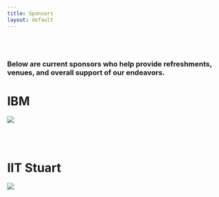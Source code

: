 ```yaml
---
title: Sponsors
layout: default
---
```


<style type="text/css">
.main-container {
  max-width: 1200px;
  margin-left: auto;
  margin-right: auto;
}

.navbar-collapse.collapse.in {
  display: block!important;
}
</style>

<br/>
<br/>

### Below are current sponsors who help provide refreshments, venues, and overall support of our endeavors.



# **IBM**
![](images/IBM-logo-black.png)


<br/>
<br/>


# **IIT Stuart**
![](images/IIT-Stuart-icon.jpg)


